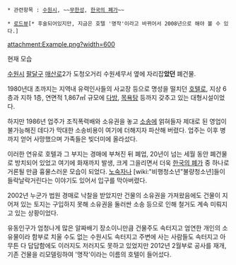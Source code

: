  * 관련항목 : [[수원시]], ~~[[무한성]], [[한국의 폐가]]~~

 * [http://dmaps.kr/g5xs 로드뷰][* 후술되어있지만, 지금은 호텔 '명작'이라고 바뀌어서 2008년으로 해야 볼 수 있다.]

attachment:Example.png?width=600

현재 모습

[[수원시]] [[팔달구]] [[매산로]]2가 도청오거리 수원세무서 옆에 자리잡'''았던''' 폐건물.

1980년대 초까지는 지역내 유력인사들의 사교장 등으로 명성을 떨치던 [[호텔]]로, 지상 6층과 지하 1층, 연면적 1,867㎡ 규모에 [[다방]], [[목욕탕]] 등까지 갖추고 있는 대형시설이었다.

하지만 1986년 업주가 조직폭력배와 소유권을 놓고 [[소송]]에 얽혀들자 제대로 된 영업이 불가능해진 데다가 막대한 소송비용이 여기에 더해지자 파산해 버렸다. 업주는 이후 병까지 얻어 사망했으며 가족들은 빚더미에 올라섰다.

이러한 연유로 호텔과 그 부지는 경매에 부쳐진 뒤 폐업, 20년이 넘는 세월 동안 폐건물로 방치되어 있었고 여기에 화재까지 발생, 크게 그을리면서 더욱 [[한국의 폐가]] 중 하나로 거론될 만큼 흉물스러운 모습이 되었다. [[노숙자]]나 [wiki:"비행청소년"불량청소년]들이 들락날락거린다는 이야기도 있어서 입구를 막아버렸다.

2002년 누군가 법원 경매로 낙찰을 받았지만 건물의 소유권을 가져왔음에도 건물이 지어져 있는 토지는 구입하지 못해 소유권을 둘러싼 소송 등으로 인해 철거도 계속 미뤄지고 있는 상황이었다.

유동인구가 엄청나게 많은 알짜배기 장소이니만큼 건물주도 속터지고 엄연한 개인의 소유물이라 함부로 치울 수도 없는 수원시도 속터지고 주변에 사는 사람들도 속터지고 아무튼 다 답답함에도 이러지도 저러지도 못하고 있었지만 2012년 2월부로 공사를 재개, 기존 건물을 리모델링하여 '명작'이라는 이름의 호텔이 들어섰다.
